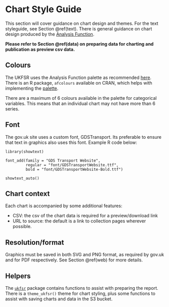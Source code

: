# Chart Style Guide {#chart}

This section will cover guidance on chart design and themes. For the text
styleguide, see Section \@ref(text). There is general guidance on chart design
produced by the [Analysis Function](https://analysisfunction.civilservice.gov.uk/policy-store/data-visualisation-charts/).

**Please refer to Section \@ref(data) on preparing data for charting and publication as preview csv data.**

## Colours

The UKFSR uses the Analysis Function palette as recommended [here](https://analysisfunction.civilservice.gov.uk/policy-store/data-visualisation-colours-in-charts/). There is an R package, `afcolours` available on CRAN, which helps with implementing the [palette](https://best-practice-and-impact.github.io/afcolours/).

There are a maximum of 6 colours available in the palette for categorical
variables. This means that an individual chart may not have more than 6 series.

## Font

The gov.uk site uses a custom font, GDSTransport. Its preferable to ensure that
text in graphics also uses this font. Example R code below:

```
library(showtext)

font_add(family = "GDS Transport Website",
         regular = "font/GDSTransportWebsite.ttf",
         bold = "font/GDSTransportWebsite-Bold.ttf")

showtext_auto()
```

## Chart context

Each chart is accompanied by some additional features:

- CSV: the csv of the chart data is required for a preview/download link
- URL to source: the default is a link to collection pages wherever possible.

## Resolution/format

Graphics must be saved in  both SVG and PNG format, as required by gov.uk and
for PDF respectively. See Section \@ref(web) for more details.

## Helpers

The [`ukfsr`](https://github.com/FoodchainStats/ukfsr) package contains functions
to assist with preparing the report.  There is a `theme_ukfsr()` theme for chart
styling, plus some functions to assist with saving charts and data in the S3
bucket.